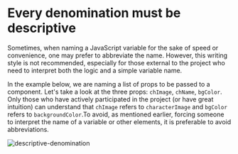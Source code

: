 # Every denomination must be descriptive

Sometimes, when naming a JavaScript variable for the sake of speed or convenience, one may prefer to abbreviate the name. However, this writing style is not recommended, especially for those external to the project who need to interpret both the logic and a simple variable name.

In the example below, we are naming a list of props to be passed to a component. Let's take a look at the three props: `chImage`, `chName`, `bgColor`. Only those who have actively participated in the project (or have great intuition) can understand that `chImage` refers to `characterImage` and `bgColor` refers to `backgroundColor`.To avoid, as mentioned earlier, forcing someone to interpret the name of a variable or other elements, it is preferable to avoid abbreviations.

![descriptive-denomination](../../images/code-conventions/general-conventions/descriptive-denomination.png)
